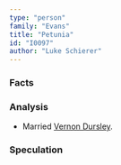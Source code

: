 ```yaml
---
type: "person"
family: "Evans"
title: "Petunia"
id: "I0097"
author: "Luke Schierer"
---
```

### Facts

<Individual id={frontmatter.id} ></Individual>

### Analysis


* Married [Vernon Dursley][VD].

[VD]: <../../dursley/vernon>

### Speculation

